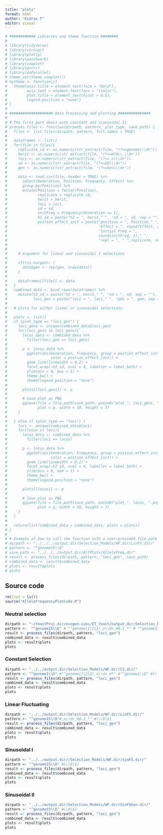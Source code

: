 ```yaml
---
title: "plots"
format: html
author: "Esdras T"
editor: visual
---
```


```r
# ############ Libraries and theme function ########
# 
# library(tidyverse)
# library(stringr)
# library(plotly)
# library(patchwork)
# library(cowplot)
# library(purrr)
# library(doParallel)
# theme_set(theme_cowplot())
# mytheme <- function(){
#   theme(axis.title = element_text(face = "bold"),
#         axis.text = element_text(face = "italic"),
#         plot.title = element_text(hjust = 0.5),
#         legend.position = "none")
# }
# 
# #################### Data Processing and plotting ###############
# 
# # The first part deals with constant and sinusoidal II
# process_files <- function(dirpath, pattern, plot_type, save_path) {
#   files <- list.files(dirpath, pattern, full.names = TRUE)
#   
#   dataframes <- list()
#   for(file in files){
#     replicate_id <- as.numeric(str_extract(file, "(?<=genome)\\d+"))
#     herit <- as.numeric(str_extract(file, "(?<=H)0\\.\\d+"))
#     loci <- as.numeric(str_extract(file, "(?<=_n)\\d+"))
#     sd <- as.numeric(str_extract(file, "(?<=SD)\\d+"))
#     gen <- as.numeric(str_extract(file, "(?<=Gen)\\d+"))
#     
#     data <- read.csv(file, header = TRUE) %>%
#       select(Generation, Position, Frequency, Effect) %>%
#       group_by(Position) %>%
#       mutate(Position = factor(Position),
#              replicate = replicate_id,
#              herit = herit,
#              loci = loci,
#              sd = sd,
#              initFreq = Frequency[Generation == 1],
#              h2_sd = paste("h2 = ", herit," ", "sd = ", sd, sep = ""),
#              postion_effect_init = paste("position = ", Position," ",
#                                          "Effect = ", round(Effect, 2)," ", 
#                                          "Initial Freq = ", 
#                                          round(initFreq, 2)," ",
#                                          "repl = ", " ",replicate, sep = ""))
#     
#     
#     # argument for linear and sinusoidal I selections
#     
#     if(!is.na(gen)) {
#       data$gen <- rep(gen, nrow(data))
#     }
#     
#     dataframes[[file]] <- data
#   }
#   combined_data <- bind_rows(dataframes) %>%
#     mutate(h2_sd = paste("h2 = ", herit," ", "sd = ", sd, sep = ""),
#            loci_gen = paste("loci = ", loci," ", "gen = ", gen, sep = ""))
#   
#   # plots for either linear or sinusoidal selections
#   
#   plots <- list()
#   if (plot_type == "loci_gen") {
#     loci_gens <- unique(combined_data$loci_gen)
#     for(loci_geni in loci_gens){
#       locus_data <- combined_data %>%
#         filter(loci_gen == loci_geni)
#       
#       p <- locus_data %>%
#         ggplot(aes(Generation, Frequency, group = postion_effect_init,
#                    color = postion_effect_init)) +
#         geom_line(linewidth = 0.2) +
#         facet_wrap(~h2_sd, ncol = 4, labeller = label_both) +
#         ylim(min = 0, max = 1) +
#         theme_bw() +
#         theme(legend.position = "none")
#       
#       plots[[loci_geni]] <- p
#       
#       # Save plot as PNG
#       ggsave(file = file.path(save_path, paste0("plot_", loci_geni, ".png")), 
#              plot = p, width = 10, height = 7)
#     }
#     
#   } else if (plot_type == "loci") {
#     loci <- unique(combined_data$loci)
#     for(locus in loci){
#       locus_data <- combined_data %>%
#         filter(loci == locus)
#       
#       p <- locus_data %>%
#         ggplot(aes(Generation, Frequency, group = postion_effect_init, 
#                    color = postion_effect_init)) +
#         geom_line(linewidth = 0.2) +
#         facet_wrap(~h2_sd, ncol = 4, labeller = label_both) +
#         ylim(min = 0, max = 1) +
#         theme_bw() +
#         theme(legend.position = "none")
#       
#       plots[[locus]] <- p
#       
#       # Save plot as PNG
#       ggsave(file = file.path(save_path, paste0("plot_", locus, ".png")), 
#              plot = p, width = 10, height = 7)
#     }
#   }
#   
#   return(list(combined_data = combined_data, plots = plots))
# }
# 
# # Example of how to call the function with a user-provided file path
# dirpath <- "../../../output.dir/Selection_Models/WF.dir/LinFS.dir/"
# pattern <- "^genome15\\D"
# save_path <- "../../../output.dir/AllPlots/AlleleFreq.dir"
# result <- process_files(dirpath, pattern, "loci_gen", save_path)
# combined_data <- result$combined_data
# plots <- result$plots
# plots

```

## Source code

```r
rm(list = ls())
source("AlleleFrequencyPlotCode.R")
```

### Neutral selection

```r
dirpath <- "~/YeastProj.dir/evogen-sims/ET_Yeast/output.dir/Selection_Models/WF.dir/NS.dir/"
pattern <-  "^genome15\\D" # "^genome(1|2|3)_n\\d+_H0.1_*" # "^genome15\\D" #(\\D|$)
result <- process_files(dirpath, pattern, "loci_gen")
combined_data <- result$combined_data
plots <- result$plots
plots
```

### Constant Selection

```r
dirpath <- "../../output.dir/Selection_Models/WF.dir/CS.dir/"
pattern <- "^genome1\\D" #"^genome(1|2|3)_n\\d+_H*" #"^genome1\\D" #(\\D|$)
result <- process_files(dirpath, pattern, "loci_gen")
combined_data <- result$combined_data
plots <- result$plots
plots
```

### Linear Fluctuating

```r
dirpath <- "../../output.dir/Selection_Models/WF.dir/LinFS.dir/"
pattern <- "^genome15\\D"#_n\\d+_H0.1_*" #(\\D|$)
result <- process_files(dirpath, pattern, "loci_gen")
combined_data <- result$combined_data
plots <- result$plots
plots
```

### Sinusoidal I

```r
dirpath <- "../../output.dir//Selection_Models/WF.dir/SinFS.dir/"
pattern <- "^genome15\\D" #(\\D|$)
result <- process_files(dirpath, pattern, "loci_gen")
combined_data <- result$combined_data
plots <- result$plots
plots
```

### Sinusoidal II

```r
dirpath <- "../../output.dir/Selection_Models/WF.dir/SinFSGen.dir/" 
pattern <- "^genome15\\D" #(\D|$) 
result <- process_files(dirpath, pattern, "loci_gen") 
combined_data <- result$combined_data 
plots <- result$plots 
plots
```
